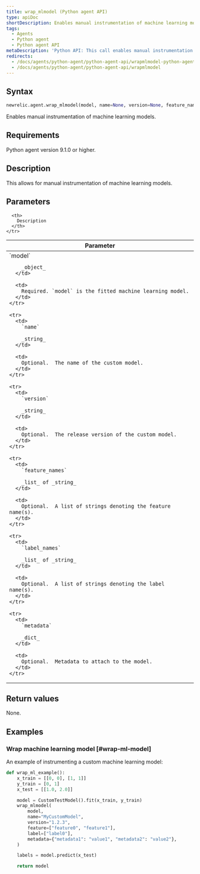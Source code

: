 ```yaml
---
title: wrap_mlmodel (Python agent API)
type: apiDoc
shortDescription: Enables manual instrumentation of machine learning models
tags:
  - Agents
  - Python agent
  - Python agent API
metaDescription: 'Python API: This call enables manual instrumentation of machine learning models.'
redirects:
  - /docs/agents/python-agent/python-agent-api/wrapmlmodel-python-agent-api
  - /docs/agents/python-agent/python-agent-api/wrapmlmodel
---
```


## Syntax

```py
newrelic.agent.wrap_mlmodel(model, name=None, version=None, feature_names=None, label_names=None, metadata=None)
```

Enables manual instrumentation of machine learning models.

## Requirements

Python agent version 9.1.0 or higher.

## Description

This allows for manual instrumentation of machine learning models.

## Parameters

<table>
  <thead>
    <tr>
      <th width="25%">
        Parameter
      </th>

      <th>
        Description
      </th>
    </tr>
  </thead>

  <tbody>
    <tr>
      <td>
        `model`

        _object_
      </td>

      <td>
        Required. `model` is the fitted machine learning model.
      </td>
    </tr>

    <tr>
      <td>
        `name`

        _string_
      </td>

      <td>
        Optional.  The name of the custom model.
      </td>
    </tr>

    <tr>
      <td>
        `version`

        _string_
      </td>

      <td>
        Optional.  The release version of the custom model.
      </td>
    </tr>

    <tr>
      <td>
        `feature_names`

        _list_ of _string_
      </td>

      <td>
        Optional.  A list of strings denoting the feature name(s).
      </td>
    </tr>

    <tr>
      <td>
        `label_names`

        _list_ of _string_
      </td>

      <td>
        Optional.  A list of strings denoting the label name(s).
      </td>
    </tr>

    <tr>
      <td>
        `metadata`

        _dict_
      </td>

      <td>
        Optional.  Metadata to attach to the model.
      </td>
    </tr>
  </tbody>
</table>

## Return values

None.

## Examples

### Wrap machine learning model [#wrap-ml-model]

An example of instrumenting a custom machine learning model:

```py
def wrap_ml_example():
    x_train = [[0, 0], [1, 1]]
    y_train = [0, 1]
    x_test = [[1.0, 2.0]]

    model = CustomTestModel().fit(x_train, y_train)
    wrap_mlmodel(
        model,
        name="MyCustomModel",
        version="1.2.3",
        feature=["feature0", "feature1"],
        label=["label0"],
        metadata={"metadata1": "value1", "metadata2": "value2"},
    )

    labels = model.predict(x_test)

    return model
```
